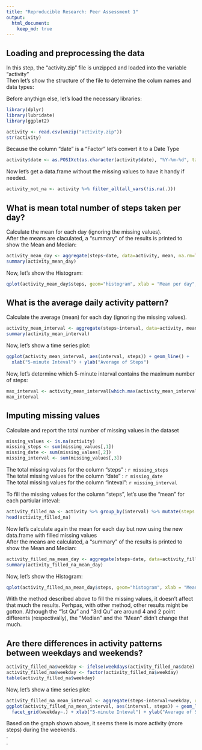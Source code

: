 ```yaml
---
title: "Reproducible Research: Peer Assessment 1"
output: 
  html_document:
    keep_md: true
---
```



## Loading and preprocessing the data

In this step, the "activity.zip" file is unzipped and loaded into the variable "activity"  
Then let's show the structure of the file to determine the colum names and data types:

Before anythign else, let's load the necessary libraries:
``` r
library(dplyr)
library(lubridate)
library(ggplot2)
```

```r
activity <- read.csv(unzip("activity.zip"))
str(activity)
```

Because the column "date" is a "Factor" let's convert it to a Date Type
```r
activity$date <- as.POSIXct(as.character(activity$date), "%Y-%m-%d", tz = Sys.timezone())
```

Now let's get a data.frame without the missing values to have it handy if needed.
``` r
activity_not_na <- activity %>% filter_all(all_vars(!is.na(.))) 
```
  
    
## What is mean total number of steps taken per day?
  
Calculate the mean for each day (ignoring the missing values).  
After the means are claculated, a "summary" of the results is printed to show the Mean and Median:
``` r
activity_mean_day <- aggregate(steps~date, data=activity, mean, na.rm=TRUE)
summary(activity_mean_day)
```

Now, let's show the Histogram:
```r
qplot(activity_mean_day$steps, geom="histogram", xlab = "Mean per day", bins=30, ylab = "Freq (days)") 
```
  
  
## What is the average daily activity pattern?
Calculate the average (mean) for each day (ignoring the missing values).  
``` r
activity_mean_interval <- aggregate(steps~interval, data=activity, mean, na.rm=TRUE)
summary(activity_mean_interval)
```
Now, let's show a time series plot:
```r
ggplot(activity_mean_interval, aes(interval, steps)) + geom_line() +
  xlab("5-minute Inteval") + ylab("Average of Steps") 
```
  
Now, let's determine which 5-minute interval contains the maximum number of steps:    
```r
max_interval <- activity_mean_interval[which.max(activity_mean_interval$steps),]
max_interval
```    
      
## Imputing missing values
Calculate and report the total number of missing values in the dataset
``` r
missing_values <- is.na(activity)
missing_steps <- sum(missing_values[,1])
missing_date <- sum(missing_values[,2])
missing_interval <- sum(missing_values[,3])
```  
The total missing values for the column "steps"  : `r missing_steps`   
The total missing values for the column "date"   : `r missing_date`   
The total missing values for the column "inteval": `r missing_interval`   
  
To fill the missing values for the column "steps", let's use the "mean" for each partiular inteval:
```r
activity_filled_na <- activity %>% group_by(interval) %>% mutate(steps = ifelse(is.na(steps), mean(steps, na.rm = TRUE), steps))
head(activity_filled_na)
```    

Now let's calculate again the mean for each day but now using the new data.frame with filled missing values  
After the means are calculated, a "summary" of the results is printed to show the Mean and Median:
``` r
activity_filled_na_mean_day <- aggregate(steps~date, data=activity_filled_na, mean, na.rm=TRUE)
summary(activity_filled_na_mean_day)
```

Now, let's show the Histogram:
```r
qplot(activity_filled_na_mean_day$steps, geom="histogram", xlab = "Mean per day", bins=30, ylab = "Freq (days)", main="Histogram with filled missing values") 
```
    
    
With the method described above to fill the missing values, it doesn't affect that much the results. Perhpas, with other method, other results might be gotton. 
Although the "1st Qu" and "3rd Qu" are around 4 and 2 point differents (respectivally), the "Median" and the "Mean" didn't change that much.  
   
      
## Are there differences in activity patterns between weekdays and weekends?


```r
activity_filled_na$weekday <- ifelse(weekdays(activity_filled_na$date) %in% c("Saturday", "Sunday"), "weekend", "weekday")
activity_filled_na$weekday <- factor(activity_filled_na$weekday)
table(activity_filled_na$weekday)
```
  
Now, let's show a time series plot:
```r
activity_filled_na_mean_interval <- aggregate(steps~interval+weekday, data=activity_filled_na, mean, na.rm=TRUE)
ggplot(activity_filled_na_mean_interval, aes(interval, steps)) + geom_line() +
  facet_grid(weekday~.) + xlab("5-minute Inteval") + ylab("Average of Steps") 
```     
  
Based on the graph shown above, it seems there is more activity (more steps) during the weekends.  
.  
.  